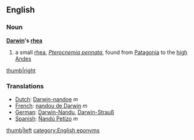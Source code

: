 ==English==
===Noun===
'''[[Darwin]]'s [[rhea]]'''
# a small [[rhea]], ''[[Pterocnemia pennata]]'', found from [[Patagonia]] to the [[high]] [[Andes]]
[[image:nandu.jpg|thumb|right]]
===Translations===
*[[Dutch]]: [[Darwin-nandoe]] ''m''
*[[French]]: [[nandou de Darwin]] ''m''
*[[German]]: [[Darwin-Nandu]], [[Darwin-Strauß]]
*[[Spanish]]: [[Ñandú Petizo]] ''m''
[[image:nandu2.jpg|thumb|left]]
[[category:English eponyms]]